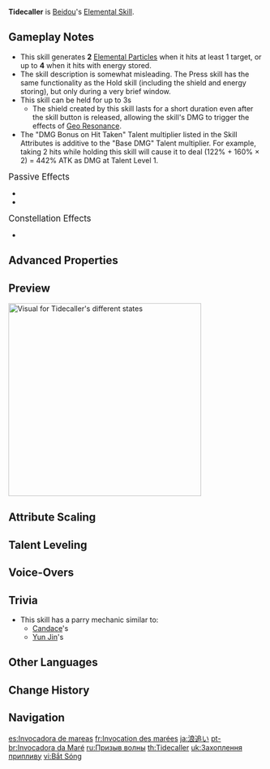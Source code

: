 {{Talent Infobox
|image         = Talent Tidecaller.png
|character     = Beidou
|type          = Elemental Skill
|info          = Nothing to worry about. Should anyone raise a hand against her or her men, she will avenge it ten-fold with sword and thunder.<br><br>'''{{Control|Tap|Press|Press}}'''<br>Accumulating the power of lightning, Beidou swings her blade forward fiercely, dealing {{Color|Electro DMG}}.<br><br>'''Hold'''<br>Lifts her weapon up as a shield. Max DMG absorbed scales off Beidou's Max HP.<br>Attacks using the energy stored within the greatsword upon release or once this ability's duration expires, dealing {{Color|Electro DMG}}. DMG dealt scales with the number of times Beidou is attacked in the skill's duration. The greatest DMG Bonus will be attained once this effect is triggered twice.<br>The shield possesses the following properties:<ul><li>Has 250% {{Color|Electro DMG}} Absorption Efficiency.</li><li>Applies the {{Color|Electro element}} to Beidou upon activation.</li></ul>
|scale_att1    = Max HP
|scale_att2    = ATK
|CD            = 7.5s
|attr1         = Shield DMG Absorption
|utility1      = Shield
|utility2      = Electro Status to Self
|value1        = 14.4–30.6% Max HP+1,386–3,813
|attr2         = Base DMG
|value2        = 122–258%
|attr3         = DMG Bonus on Hit Taken
|value3        = 160–340%
}}
{{Description|Conquer the high seas! Pursue the waves and chase the storm!}}
'''Tidecaller''' is [[Beidou]]'s [[Elemental Skill]].

==Gameplay Notes==
* This skill generates '''2''' [[Elemental Particle]]s when it hits at least 1 target, or up to '''4''' when it hits with energy stored.
* The skill description is somewhat misleading. The Press skill has the same functionality as the Hold skill (including the shield and energy storing), but only during a very brief window.
* This skill can be held for up to 3s {{Verify}}
** The shield created by this skill lasts for a short duration even after the skill button is released, allowing the skill's DMG to trigger the effects of [[Geo Resonance]].
* The "DMG Bonus on Hit Taken" Talent multiplier listed in the Skill Attributes is additive to the "Base DMG" Talent multiplier. For example, taking 2 hits while holding this skill will cause it to deal (122% + 160% × 2) = 442% ATK as DMG at Talent Level 1.

;<big>Passive Effects</big>
*{{Talent Note|character=Beidou|talent=Tidecaller|ascension|1|Retribution}}
*{{Talent Note|character=Beidou|talent=Tidecaller|ascension|2|Lightning Storm|For 10 seconds after unleashing Tidecaller with its maximum DMG Bonus, the DMG and Attack SPD of Beidou's Normal and Charged Attacks are increased by 15%, and the wind-up before Beidou begins Charged Attacks is reduced.}}

;<big>Constellation Effects</big>
*{{Talent Note|constellation|3|Summoner of Storm}}

==Advanced Properties==
{{Advanced Properties
|title   = Base DMG
|gu      = 2U
|icdtag  = none
|poise   = 100
|impulse = 4
|blunt   = 1

|title2   = Charge Level 1 DMG
|gu2      = 2U
|icdtag2  = none
|poise2   = 200
|impulse2 = 4
|blunt2   = 1

|title3   = Charge Level 2 DMG
|gu3      = 2U
|icdtag3  = none
|poise3   = 300
|impulse3 = 6
|blunt3   = 1

|title4   = Electro to Self
|gu4      = 1U, 2s
|icdtag4  = none
|poise4   = &mdash;
|impulse4 = &mdash;
}}

==Preview==
{{Preview
|file    = Tidecaller Preview
}}
[[File:Tidecaller Visual.png|thumb|380px|left|Visual for Tidecaller's different states]]
{{clr}}

==Attribute Scaling==
{{Talent Scaling
|talentType=Elemental Skill
|levels=13
|order=shielddmgabsorption,basedmg,dmgbonusonhittaken,cd
|titles=Shield DMG Absorption,Base DMG (%),DMG Bonus on Hit Taken (%),CD
|shielddmgabsorption_1=14.4% Max HP+1,386
|shielddmgabsorption_2=15.48% Max HP+1,525
|shielddmgabsorption_3=16.56% Max HP+1,675
|shielddmgabsorption_4=18% Max HP+1,837
|shielddmgabsorption_5=19.08% Max HP+2,010
|shielddmgabsorption_6=20.16% Max HP+2,195
|shielddmgabsorption_7=21.6% Max HP+2,391
|shielddmgabsorption_8=23.04% Max HP+2,599
|shielddmgabsorption_9=24.48% Max HP+2,819
|shielddmgabsorption_10=25.92% Max HP+3,050
|shielddmgabsorption_11=27.36% Max HP+3,292
|shielddmgabsorption_12=28.8% Max HP+3,547
|shielddmgabsorption_13=30.6% Max HP+3,812
|basedmg_1=121.6
|basedmg_2=130.72
|basedmg_3=139.84
|basedmg_4=152
|basedmg_5=161.12
|basedmg_6=170.24
|basedmg_7=182.4
|basedmg_8=194.56
|basedmg_9=206.72
|basedmg_10=218.88
|basedmg_11=231.04
|basedmg_12=243.2
|basedmg_13=258.4
|dmgbonusonhittaken_1=160
|dmgbonusonhittaken_2=172
|dmgbonusonhittaken_3=184
|dmgbonusonhittaken_4=200
|dmgbonusonhittaken_5=212
|dmgbonusonhittaken_6=224
|dmgbonusonhittaken_7=240
|dmgbonusonhittaken_8=256
|dmgbonusonhittaken_9=272
|dmgbonusonhittaken_10=288
|dmgbonusonhittaken_11=304
|dmgbonusonhittaken_12=320
|dmgbonusonhittaken_13=340
|cd=7.5s
}}

==Talent Leveling==
{{Talent Upgrade|Beidou}}

==Voice-Overs==
{{Talent VO}}

==Trivia==
* This skill has a parry mechanic similar to:
** [[Candace]]'s {{Talent|Sacred Rite: Heron's Sanctum|nobr=1|20}}
** [[Yun Jin]]'s {{Talent|Opening Flourish|nobr=1|20}}

==Other Languages==
{{Other Languages
|en      = Tidecaller
|zhs     = 捉浪
|zhs_rm  = Zhuō Làng
|zht     = 捉浪
|zht_rm  = Zhuō Làng
|zh_tl   = Wavecatcher
|ja      = 浪追い
|ja_rm   = Nami Oi
|ja_tl   = Wave-Chaser
|ko      = {{tt|파도|波濤}}잡이
|ko_rm   = Padojap'i
|ko_tl   = Wave-Catcher
|es      = Invocadora de mareas
|es_tl   = Invoker of Tides
|fr      = Invocation des marées
|fr_tl   = Invocation of the Tides
|ru      = Призыв волны
|ru_tl   = Wave Call
|th      = Tidecaller
|vi      = Bắt Sóng
|vi_tl   = Wave Catching
|de      = Wellenfänger
|de_tl   = Wavecatcher
|id      = Tidecaller
|pt      = Invocadora da Maré
|pt_tl   = 
|tr      = Dalga Çağıran
|tr_tl   = Wave Caller
|it      = Governamaree
|it_tl   = 
}}

==Change History==
{{Change History|1.0}}

==Navigation==
{{Talent Navbox|Beidou}}

[[es:Invocadora de mareas]]
[[fr:Invocation des marées]]
[[ja:浪追い]]
[[pt-br:Invocadora da Maré]]
[[ru:Призыв волны]]
[[th:Tidecaller]]
[[uk:Захоплення припливу]]
[[vi:Bắt Sóng]]